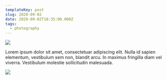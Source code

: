 ```yaml
---
templateKey: post
slug: 2020-09-02
date: 2020-09-02T18:35:00.000Z
tags:
  - photography
---
```

![](../../static/assets/20200901-IMG_3715.jpg)

Lorem ipsum dolor sit amet, consectetuar adipiscing elit. Nulla id sapien elementum, vestibulum sem non, blandit arcu. In maximus fringilla diam vel viverra. Vestibulum molestie sollicitudin malesuada.

![](../../static/assets/20200902-IMG_3749.jpg)
